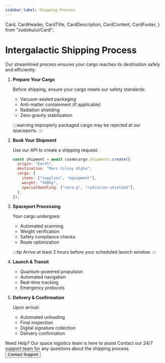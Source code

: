 ```yaml
---
sidebar_label: Shipping Process
---
```


  Card,
  CardHeader,
  CardTitle,
  CardDescription,
  CardContent,
  CardFooter,
} from "zudoku/ui/Card";

# Intergalactic Shipping Process

Our streamlined process ensures your cargo reaches its destination safely and efficiently.

<Stepper>

1. **Prepare Your Cargo**

   Before shipping, ensure your cargo meets our safety standards:

   - Vacuum-sealed packaging
   - Anti-matter containment (if applicable)
   - Radiation shielding
   - Zero-gravity stabilization

   :::warning
   Improperly packaged cargo may be rejected at our spaceports.
   :::

1. **Book Your Shipment**

   Use our API to create a shipping request:

   ```js
   const shipment = await cosmocargo.shipments.create({
     origin: "Earth",
     destination: "Mars Colony Alpha",
     cargo: {
       items: ["supplies", "equipment"],
       weight: "500kg",
       specialHandling: ["zero-g", "radiation-shielded"],
     },
   });
   ```

1. **Spaceport Processing**

   Your cargo undergoes:

   - Automated scanning
   - Weight verification
   - Safety compliance checks
   - Route optimization

   :::tip
   Arrive at least 2 hours before your scheduled launch window.
   :::

1. **Launch & Transit**

   - Quantum-powered propulsion
   - Automated navigation
   - Real-time tracking
   - Emergency protocols

1. **Delivery & Confirmation**

   Upon arrival:

   - Automated unloading
   - Final inspection
   - Digital signature collection
   - Delivery confirmation

</Stepper>

<Card className="not-prose">
  <CardHeader>
    <CardTitle>Need Help?</CardTitle>
    <CardDescription>
      <span>Our space logistics team is here to assist</span>
    </CardDescription>
  </CardHeader>
  <CardContent>
    Contact our 24/7 support team for any questions about the shipping process.
  </CardContent>
  <CardFooter>
    <Button>Contact Support</Button>
  </CardFooter>
</Card>
